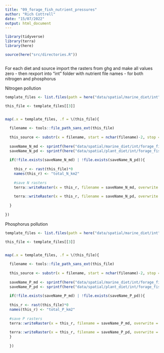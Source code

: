 ```yaml
---
title: "09_forage_fish_nutrient_pressures"
author: "Rich Cottrell"
date: "15/07/2022"
output: html_document
---
```



```r

library(tidyverse)
library(terra)
library(here)

source(here("src/directories.R"))



```

For each diet and source import the rasters from ghg and make all values zero - then rexport into "int" folder with nutrient file names - for both nitrogen and phosphorus


Nitrogen pollution

```r

template_files <- list.files(path = here("data/spatial/marine_diet/int"), pattern = "forage_fish_ghg", full.names = TRUE)

this_file <- template_files[[3]]


map(.x = template_files, .f = \(this_file){
  
  filename <- tools::file_path_sans_ext(this_file)
  
  this_source <- substr(x = filename, start = nchar(filename)-2, stop = nchar(filename))
  
  saveName_N_md <- sprintf(here("data/spatial/marine_diet/int/forage_fish_N_km2_%s.tif"), this_source)
  saveName_N_pd <- sprintf(here("data/spatial/plant_diet/int/forage_fish_N_km2_%s.tif"), this_source)
  
  if(!file.exists(saveName_N_md) | !file.exists(saveName_N_pd)){
    
    this_r <- rast(this_file)*0
    names(this_r) <- "total_N_km2"
    
    #save N rasters
    terra::writeRaster(x = this_r, filename = saveName_N_md, overwrite = TRUE)
    
    terra::writeRaster(x = this_r, filename = saveName_N_pd, overwrite = TRUE)
    
  }
  
})

```

Phosphorus pollution

```r
template_files <- list.files(path = here("data/spatial/marine_diet/int"), pattern = "forage_fish_ghg", full.names = TRUE)

this_file <- template_files[[3]]


map(.x = template_files, .f = \(this_file){
  
  filename <- tools::file_path_sans_ext(this_file)
  
  this_source <- substr(x = filename, start = nchar(filename)-2, stop = nchar(filename))
  
  saveName_P_md <- sprintf(here("data/spatial/marine_diet/int/forage_fish_P_km2_%s.tif"), this_source)
  saveName_P_pd <- sprintf(here("data/spatial/plant_diet/int/forage_fish_P_km2_%s.tif"), this_source)
  
  if(!file.exists(saveName_P_md) | !file.exists(saveName_P_pd)){
  
  this_r <- rast(this_file)*0
  names(this_r) <- "total_P_km2"
  
  #save P rasters
  terra::writeRaster(x = this_r, filename = saveName_P_md, overwrite = TRUE)
  
  terra::writeRaster(x = this_r, filename = saveName_P_pd, overwrite = TRUE)
  }
  
  })


```




